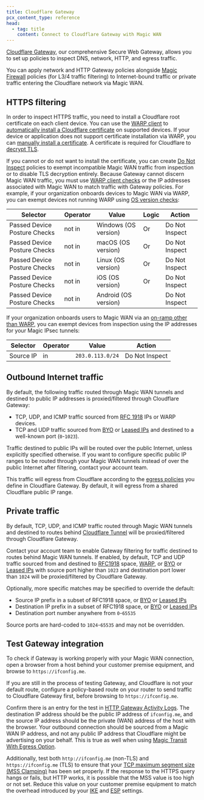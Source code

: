 ```yaml
---
title: Cloudflare Gateway
pcx_content_type: reference
head:
  - tag: title
    content: Connect to Cloudflare Gateway with Magic WAN
---
```



[Cloudflare Gateway](/cloudflare-one/policies/gateway/), our comprehensive Secure Web Gateway, allows you to set up policies to inspect DNS, network, HTTP, and egress traffic.

You can apply network and HTTP Gateway policies alongside [Magic Firewall](/magic-firewall/) policies (for L3/4 traffic filtering) to Internet-bound traffic or private traffic entering the Cloudflare network via Magic WAN.

## HTTPS filtering

In order to inspect HTTPS traffic, you need to install a Cloudflare root certificate on each client device. You can use the [WARP client](/cloudflare-one/connections/connect-devices/warp/) to [automatically install a Cloudflare certificate](/cloudflare-one/connections/connect-devices/warp/user-side-certificates/automated-deployment/) on supported devices. If your device or application does not support certificate installation via WARP, you can [manually install a certificate](/cloudflare-one/connections/connect-devices/warp/user-side-certificates/manual-deployment/). A certificate is required for Cloudflare to [decrypt TLS](/cloudflare-one/policies/gateway/http-policies/tls-decryption/).

If you cannot or do not want to install the certificate, you can create [Do Not Inspect](/cloudflare-one/policies/gateway/http-policies/#do-not-inspect) policies to exempt incompatible Magic WAN traffic from inspection or to disable TLS decryption entirely. Because Gateway cannot discern Magic WAN traffic, you must use [WARP client checks](/cloudflare-one/identity/devices/warp-client-checks/) or the IP addresses associated with Magic WAN to match traffic with Gateway policies. For example, if your organization onboards devices to Magic WAN via WARP, you can exempt devices not running WARP using [OS version checks](/cloudflare-one/identity/devices/warp-client-checks/os-version/):

| Selector                     | Operator | Value                | Logic | Action         |
| ---------------------------- | -------- | -------------------- | ----- | -------------- |
| Passed Device Posture Checks | not in   | Windows (OS version) | Or    | Do Not Inspect |
| Passed Device Posture Checks | not in   | macOS (OS version)   | Or    | Do Not Inspect |
| Passed Device Posture Checks | not in   | Linux (OS version)   | Or    | Do Not Inspect |
| Passed Device Posture Checks | not in   | iOS (OS version)     | Or    | Do Not Inspect |
| Passed Device Posture Checks | not in   | Android (OS version) |       | Do Not Inspect |

If your organization onboards users to Magic WAN via an [on-ramp other than WARP](/magic-wan/on-ramps/), you can exempt devices from inspection using the IP addresses for your Magic IPsec tunnels:

| Selector  | Operator | Value            | Action         |
| --------- | -------- | ---------------- | -------------- |
| Source IP | in       | `203.0.113.0/24` | Do Not Inspect |

## Outbound Internet traffic

By default, the following traffic routed through Magic WAN tunnels and destined to public IP addresses is proxied/filtered through Cloudflare Gateway:

- TCP, UDP, and ICMP traffic sourced from [RFC 1918](https://datatracker.ietf.org/doc/html/rfc1918) IPs or WARP devices.
- TCP and UDP traffic sourced from [BYO](/byoip/) or [Leased IPs](/magic-transit/cloudflare-ips/) and destined to a well-known port (`0`-`1023`).

Traffic destined to public IPs will be routed over the public Internet, unless explicitly specified otherwise. If you want to configure specific public IP ranges to be routed through your Magic WAN tunnels instead of over the public Internet after filtering, contact your account team.

This traffic will egress from Cloudflare according to the [egress policies](/cloudflare-one/policies/gateway/egress-policies/) you define in Cloudflare Gateway. By default, it will egress from a shared Cloudflare public IP range.

## Private traffic

By default, TCP, UDP, and ICMP traffic routed through Magic WAN tunnels and destined to routes behind [Cloudflare Tunnel](/cloudflare-one/connections/connect-networks/) will be proxied/filtered through Cloudflare Gateway.

Contact your account team to enable Gateway filtering for traffic destined to routes behind Magic WAN tunnels. If enabled, by default, TCP and UDP traffic sourced from and destined to [RFC1918](https://datatracker.ietf.org/doc/html/rfc1918) space, [WARP](/cloudflare-one/connections/connect-devices/warp/), or [BYO](/byoip/) or [Leased IPs](/magic-transit/cloudflare-ips/) with source port higher than `1023` and destination port lower than `1024` will be proxied/filtered by Cloudflare Gateway.

Optionally, more specific matches may be specified to override the default:

- Source IP prefix in a subset of RFC1918 space, or [BYO](/byoip/) or [Leased IPs](/magic-transit/cloudflare-ips/)
- Destination IP prefix in a subset of RFC1918 space, or [BYO](/byoip/) or [Leased IPs](/magic-transit/cloudflare-ips/)
- Destination port number anywhere from `0`-`65535`

Source ports are hard-coded to `1024`-`65535` and may not be overridden.

<Render file="traceroute" />

## Test Gateway integration

To check if Gateway is working properly with your Magic WAN connection, open a browser from a host behind your customer premise equipment, and browse to `https://ifconfig.me`.

If you are still in the process of testing Gateway, and Cloudflare is not your default route, configure a policy-based route on your router to send traffic to Cloudflare Gateway first, before browsing to `https://ifconfig.me`.

Confirm there is an entry for the test in [HTTP Gateway Activity Logs](/cloudflare-one/insights/logs/gateway-logs/#http-logs). The destination IP address should be the public IP address of `ifconfig.me`, and the source IP address should be the private (WAN) address of the host with the browser. Your outbound connection should be sourced from a Magic WAN IP address, and not any public IP address that Cloudflare might be advertising on your behalf. This is true as well when using [Magic Transit With Egress Option](/reference-architecture/architectures/magic-transit/#magic-transit-with-egress-option-enabled).

Additionally, test both `http://ifconfig.me` (non-TLS) and `https://ifconfig.me` (TLS) to ensure that your [TCP maximum segment size (MSS Clamping)](/magic-wan/get-started/#set-maximum-segment-size) has been set properly. If the response to the HTTPS query hangs or fails, but HTTP works, it is possible that the MSS value is too high or not set. Reduce this value on your customer premise equipment to match the overhead introduced by your [IKE](/magic-wan/reference/tunnels/#supported-configuration-parameters) and [ESP](https://en.wikipedia.org/wiki/IPsec#Encapsulating_Security_Payload) settings.
